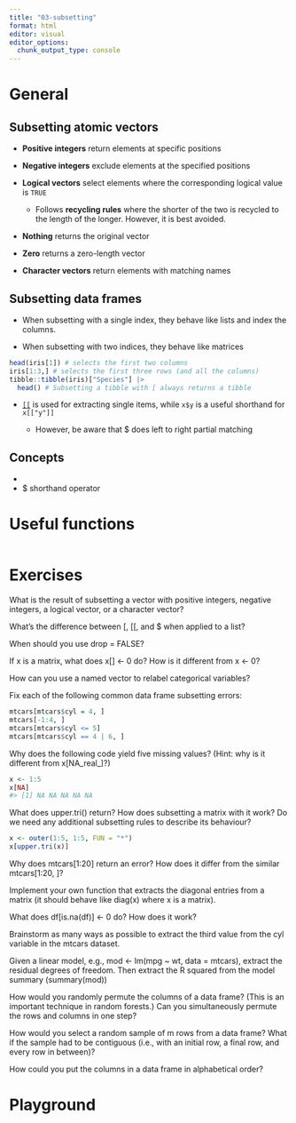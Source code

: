 ```yaml
---
title: "03-subsetting"
format: html
editor: visual
editor_options: 
  chunk_output_type: console
---
```


# General

## Subsetting atomic vectors

-   **Positive integers** return elements at specific positions

-   **Negative integers** exclude elements at the specified positions

-   **Logical vectors** select elements where the corresponding logical value is `TRUE`

    -   Follows **recycling rules** where the shorter of the two is recycled to the length of the longer. However, it is best avoided.

-   **Nothing** returns the original vector

-   **Zero** returns a zero-length vector

-   **Character vectors** return elements with matching names

## Subsetting data frames

-   When subsetting with a single index, they behave like lists and index the columns.

-   When subsetting with two indices, they behave like matrices

```r
head(iris[1]) # selects the first two columns
iris[1:3,] # selects the first three rows (and all the columns)
tibble::tibble(iris)["Species"] |> 
  head() # Subsetting a tibble with [ always returns a tibble
```

-   [`[[`](https://rdrr.io/r/base/Extract.html) is used for extracting single items, while `x$y` is a useful shorthand for `x[["y"]]`

    -   However, be aware that \$ does left to right partial matching

## Concepts

-   

-   \$ shorthand operator

# Useful functions

```r

```

# Exercises

What is the result of subsetting a vector with positive integers, negative integers, a logical vector, or a character vector?

What's the difference between \[, \[\[, and \$ when applied to a list?

When should you use drop = FALSE?

If x is a matrix, what does x\[\] \<- 0 do? How is it different from x \<- 0?

How can you use a named vector to relabel categorical variables?

Fix each of the following common data frame subsetting errors:

```r
mtcars[mtcars$cyl = 4, ]
mtcars[-1:4, ]
mtcars[mtcars$cyl <= 5]
mtcars[mtcars$cyl == 4 | 6, ]
```

Why does the following code yield five missing values? (Hint: why is it different from x\[NA_real\_\]?)

```r
x <- 1:5
x[NA]
#> [1] NA NA NA NA NA
```

What does upper.tri() return? How does subsetting a matrix with it work? Do we need any additional subsetting rules to describe its behaviour?

```r
x <- outer(1:5, 1:5, FUN = "*")
x[upper.tri(x)]
```

Why does mtcars\[1:20\] return an error? How does it differ from the similar mtcars\[1:20, \]?

Implement your own function that extracts the diagonal entries from a matrix (it should behave like diag(x) where x is a matrix).

What does df\[is.na(df)\] \<- 0 do? How does it work?

Brainstorm as many ways as possible to extract the third value from the cyl variable in the mtcars dataset.

Given a linear model, e.g., mod \<- lm(mpg \~ wt, data = mtcars), extract the residual degrees of freedom. Then extract the R squared from the model summary (summary(mod))

How would you randomly permute the columns of a data frame? (This is an important technique in random forests.) Can you simultaneously permute the rows and columns in one step?

How would you select a random sample of m rows from a data frame? What if the sample had to be contiguous (i.e., with an initial row, a final row, and every row in between)?

How could you put the columns in a data frame in alphabetical order?

# Playground
